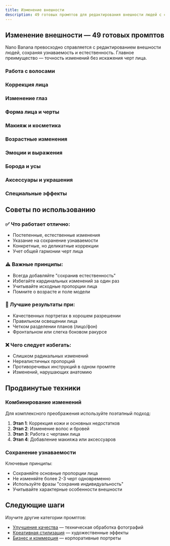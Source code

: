 ```yaml
---
title: Изменение внешности
description: 49 готовых промптов для редактирования внешности людей с сохранением узнаваемости
---
```



## Изменение внешности — 49 готовых промптов

Nano Banana превосходно справляется с редактированием внешности людей, сохраняя узнаваемость и естественность. Главное преимущество — точность изменений без искажения черт лица.

### Работа с волосами

<PromptCard 
  prompt="Измени цвет волос на рыжий, сохранив прическу и текстуру"
  category="Волосы"
  description="Изменение цвета с сохранением стиля"
/>

<PromptCard 
  prompt="Сделай волосы длиннее, добавив естественные пряди"
  category="Волосы"
  description="Удлинение волос с реалистичным эффектом"
/>

<PromptCard 
  prompt="Измени прическу на короткую стрижку, сохранив черты лица"
  category="Волосы"
  description="Кардинальное изменение длины"
/>

<PromptCard 
  prompt="Добавь кудри к прямым волосам, сохранив цвет"
  category="Волосы"
  description="Изменение текстуры волос"
/>

<PromptCard 
  prompt="Уберай седину, вернув естественный цвет волос"
  category="Волосы"
  description="Омоложение через цвет волос"
/>

<PromptCard 
  prompt="Добавь мелирование или блики в волосы"
  category="Волосы"
  description="Современное окрашивание"
/>

<PromptCard 
  prompt="Измени цвет бровей в соответствии с новым цветом волос"
  category="Волосы"
  description="Гармонизация цвета бровей и волос"
/>

### Коррекция лица

<PromptCard 
  prompt="Убери морщины вокруг глаз, сохранив естественную текстуру кожи"
  category="Коррекция лица"
  description="Деликатная борьба с возрастными изменениями"
/>

<PromptCard 
  prompt="Уменьши мешки под глазами, сохранив естественный вид"
  category="Коррекция лица"
  description="Устранение признаков усталости"
/>

<PromptCard 
  prompt="Убери прыщи и воспаления с кожи лица"
  category="Коррекция лица"
  description="Очистка кожи от несовершенств"
/>

<PromptCard 
  prompt="Сделай кожу более гладкой, но сохрани естественность"
  category="Коррекция лица"
  description="Улучшение текстуры кожи"
/>

<PromptCard 
  prompt="Добавь легкий румянец на щеки для здорового вида"
  category="Коррекция лица"
  description="Придание свежести лицу"
/>

<PromptCard 
  prompt="Сделай губы более полными и выразительными"
  category="Коррекция лица"
  description="Увеличение объема губ"
/>

<PromptCard 
  prompt="Отбели зубы, сохранив естественную форму"
  category="Коррекция лица"
  description="Улучшение улыбки"
/>

### Изменение глаз

<PromptCard 
  prompt="Измени цвет глаз на голубой, сохранив естественность"
  category="Глаза"
  description="Изменение цвета радужки"
/>

<PromptCard 
  prompt="Сделай глаза более выразительными и яркими"
  category="Глаза"
  description="Усиление выразительности взгляда"
/>

<PromptCard 
  prompt="Уберай красноту с белков глаз"
  category="Глаза"
  description="Устранение усталости глаз"
/>

<PromptCard 
  prompt="Добавь блеск в глаза для живого взгляда"
  category="Глаза"
  description="Придание жизненности взгляду"
/>

<PromptCard 
  prompt="Сделай ресницы длиннее и пушистее"
  category="Глаза"
  description="Улучшение ресниц без макияжа"
/>

<PromptCard 
  prompt="Уберай темные круги под глазами"
  category="Глаза"
  description="Устранение следов усталости"
/>

### Форма лица и черты

<PromptCard 
  prompt="Немного сузь лицо, сохранив пропорции"
  category="Форма лица"
  description="Коррекция овала лица"
/>

<PromptCard 
  prompt="Сделай скулы более выраженными и четкими"
  category="Форма лица"
  description="Подчеркивание скул"
/>

<PromptCard 
  prompt="Уменьши нос, сохранив естественные пропорции"
  category="Форма лица"
  description="Деликатная коррекция носа"
/>

<PromptCard 
  prompt="Подтяни подбородок, убрав второй подбородок"
  category="Форма лица"
  description="Улучшение линии подбородка"
/>

<PromptCard 
  prompt="Сделай лоб чуть меньше для лучших пропорций"
  category="Форма лица"
  description="Коррекция высоты лба"
/>

### Макияж и косметика

<PromptCard 
  prompt="Добавь естественный макияж: тушь, помада, румяна"
  category="Макияж"
  description="Легкий повседневный макияж"
/>

<PromptCard 
  prompt="Создай вечерний макияж со стрелками и яркими губами"
  category="Макияж"
  description="Гламурный вечерний образ"
/>

<PromptCard 
  prompt="Добавь хайлайтер на скулы и нос для сияния"
  category="Макияж"
  description="Естественное сияние кожи"
/>

<PromptCard 
  prompt="Нарисуй красивые стрелки на глазах"
  category="Макияж"
  description="Классические стрелки"
/>

<PromptCard 
  prompt="Добавь легкий контуринг для четкости черт"
  category="Макияж"
  description="Скульптурирование лица"
/>

<PromptCard 
  prompt="Убери весь макияж, оставив естественное лицо"
  category="Макияж"
  description="Демакияж для натурального вида"
/>

### Возрастные изменения

<PromptCard 
  prompt="Сделай человека моложе на 10 лет, убрав морщины"
  category="Возраст"
  description="Омоложение с сохранением узнаваемости"
/>

<PromptCard 
  prompt="Добавь признаки зрелости: легкие морщинки и седину"
  category="Возраст"
  description="Естественное старение"
/>

<PromptCard 
  prompt="Уберай возрастные пятна с кожи"
  category="Возраст"
  description="Выравнивание тона кожи"
/>

<PromptCard 
  prompt="Подтяни кожу лица, убрав провисания"
  category="Возраст"
  description="Эффект подтяжки лица"
/>

### Эмоции и выражения

<PromptCard 
  prompt="Измени выражение лица на более улыбчивое"
  category="Эмоции"
  description="Добавление позитивности"
/>

<PromptCard 
  prompt="Сделай взгляд более уверенным и серьезным"
  category="Эмоции"
  description="Изменение характера взгляда"
/>

<PromptCard 
  prompt="Добавь легкую улыбку, сохранив естественность"
  category="Эмоции"
  description="Тонкая коррекция настроения"
/>

<PromptCard 
  prompt="Сделай глаза более грустными и задумчивыми"
  category="Эмоции"
  description="Передача меланхолии"
/>

### Борода и усы

<PromptCard 
  prompt="Добавь красивую бороду, подходящую к форме лица"
  category="Растительность на лице"
  description="Создание мужественного образа"
/>

<PromptCard 
  prompt="Убери бороду, оставив гладко выбритое лицо"
  category="Растительность на лице"
  description="Кардинальное изменение стиля"
/>

<PromptCard 
  prompt="Измени форму бороды на более стильную"
  category="Растительность на лице"
  description="Современный стайлинг бороды"
/>

<PromptCard 
  prompt="Добавь усы в классическом стиле"
  category="Растительность на лице"
  description="Ретро-образ с усами"
/>

<PromptCard 
  prompt="Сделай бороду гуще и объемнее"
  category="Растительность на лице"
  description="Увеличение густоты растительности"
/>

### Аксессуары и украшения

<PromptCard 
  prompt="Добавь стильные серьги, подходящие к образу"
  category="Аксессуары"
  description="Дополнение украшениями"
/>

<PromptCard 
  prompt="Надень очки для зрения в красивой оправе"
  category="Аксессуары"
  description="Интеллектуальный образ"
/>

<PromptCard 
  prompt="Добавь элегантное ожерелье на шею"
  category="Аксессуары"
  description="Украшение для торжественного образа"
/>

<PromptCard 
  prompt="Убери все украшения для минималистичного вида"
  category="Аксессуары"
  description="Упрощение образа"
/>

### Специальные эффекты

<PromptCard 
  prompt="Добавь веснушки для милого и естественного вида"
  category="Особенности"
  description="Придание индивидуальности"
/>

<PromptCard 
  prompt="Создай эффект загара без изменения черт лица"
  category="Особенности"
  description="Здоровый цвет кожи"
/>

<PromptCard 
  prompt="Добавь родинку в красивом месте на лице"
  category="Особенности"
  description="Создание изюминки внешности"
/>

<PromptCard 
  prompt="Измени форму бровей на более современную"
  category="Особенности"
  description="Стайлинг бровей по трендам"
/>

## Советы по использованию

### ✅ Что работает отлично:
- Постепенные, естественные изменения
- Указание на сохранение узнаваемости
- Конкретные, но деликатные коррекции
- Учет общей гармонии черт лица

### ⚠️ Важные принципы:
- Всегда добавляйте "сохранив естественность"
- Избегайте кардинальных изменений за один раз
- Учитывайте исходные пропорции лица
- Помните о возрасте и поле модели

### 🎯 Лучшие результаты при:
- Качественных портретах в хорошем разрешении
- Правильном освещении лица
- Четком разделении планов (лицо/фон)
- Фронтальном или слегка боковом ракурсе

### ❌ Чего следует избегать:
- Слишком радикальных изменений
- Нереалистичных пропорций
- Противоречивых инструкций в одном промпте
- Изменений, нарушающих анатомию

## Продвинутые техники

### Комбинирование изменений
Для комплексного преображения используйте поэтапный подход:

1. **Этап 1**: Коррекция кожи и основных недостатков
2. **Этап 2**: Изменение волос и бровей
3. **Этап 3**: Работа с чертами лица
4. **Этап 4**: Добавление макияжа или аксессуаров

### Сохранение узнаваемости
Ключевые принципы:
- Сохраняйте основные пропорции лица
- Не изменяйте более 2-3 черт одновременно
- Используйте фразы "сохранив индивидуальность"
- Учитывайте характерные особенности внешности

## Следующие шаги

Изучите другие категории промптов:
- [Улучшение качества](/prompts/quality/) — техническая обработка фотографий
- [Креативная стилизация](/prompts/creative/) — художественные эффекты
- [Бизнес и коммерция](/prompts/business/) — корпоративные портреты
